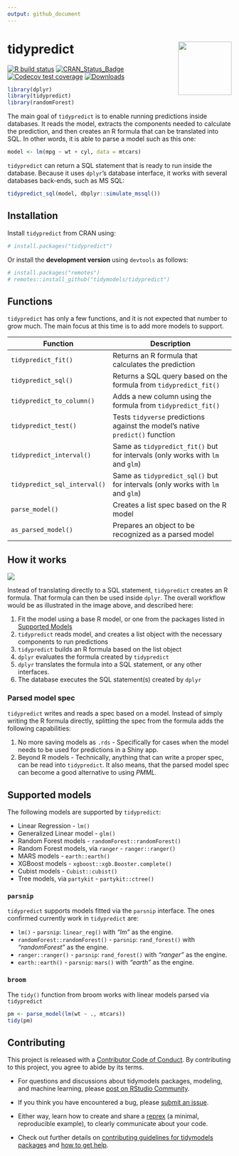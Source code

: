 ```yaml
---
output: github_document
---
```


# tidypredict <img src="man/figures/logo.png" align="right" width = "120px"/>

[![R build status](https://github.com/tidymodels/tidypredict/workflows/R-CMD-check/badge.svg)](https://github.com/tidymodels/tidypredict/actions)
[![CRAN_Status_Badge](http://www.r-pkg.org/badges/version/tidypredict)](https://cran.r-project.org/package=tidypredict)
[![Codecov test coverage](https://codecov.io/gh/tidymodels/tidypredict/branch/master/graph/badge.svg)](https://codecov.io/gh/tidymodels/tidypredict?branch=master)
[![Downloads](http://cranlogs.r-pkg.org/badges/tidypredict)](http://cran.rstudio.com/package=tidypredict)

```r
library(dplyr)
library(tidypredict)
library(randomForest)
```


The main goal of `tidypredict` is to enable running predictions inside databases. It reads the model, extracts the components needed to calculate the prediction, and then creates an R formula that can be translated into SQL. In other words, it is able to parse a model such as this one:

```r
model <- lm(mpg ~ wt + cyl, data = mtcars)
```

`tidypredict` can return a SQL statement that is ready to run inside the database.  Because it uses `dplyr`'s database interface, it works with several databases back-ends, such as MS SQL:

```r
tidypredict_sql(model, dbplyr::simulate_mssql())
```


## Installation

Install `tidypredict` from CRAN using:
```r
# install.packages("tidypredict")
```

Or install the **development version** using `devtools` as follows:
```r
# install.packages("remotes")
# remotes::install_github("tidymodels/tidypredict")
```

## Functions

`tidypredict` has only a few functions, and it is not expected that number to grow much.  The main focus at this time is to add more models to support. 

| Function                    | Description 
|-----------------------------|--------------------------------------------------------------------------------|
|`tidypredict_fit()`          | Returns an R formula that calculates the prediction                            |
|`tidypredict_sql()`          | Returns a SQL query based on the formula from `tidypredict_fit()`              |
|`tidypredict_to_column()`    | Adds a new column using the formula from `tidypredict_fit()`                   |
|`tidypredict_test()`         | Tests `tidyverse` predictions against the model's native `predict()` function  |
|`tidypredict_interval()`     | Same as `tidypredict_fit()` but for intervals (only works with `lm` and `glm`) |
|`tidypredict_sql_interval()` | Same as `tidypredict_sql()` but for intervals (only works with `lm` and `glm`) |
|`parse_model()`              | Creates a list spec based on the R model                                       |
|`as_parsed_model()`          | Prepares an object to be recognized as a parsed model                          |

## How it works

<img src="man/figures/howitworks.png">

Instead of translating directly to a SQL statement, `tidypredict` creates an R formula. That formula can then be used inside `dplyr`.  The overall workflow would be as illustrated in the image above, and described here:

1. Fit the model using a base R model, or one from the packages listed in [Supported Models](#supported-models)
1. `tidypredict` reads model, and creates a list object with the necessary components to run predictions
1. `tidypredict` builds an R formula based on the list object
1. `dplyr` evaluates the formula created by `tidypredict`
1. `dplyr` translates the formula into a SQL statement, or any other interfaces.
1. The database executes the SQL statement(s) created by `dplyr`

### Parsed model spec

`tidypredict` writes and reads a spec based on a model.  Instead of simply writing the R formula directly, splitting the spec from the formula adds the following capabilities:

1. No more saving models as `.rds` - Specifically for cases when the model needs to be used for predictions in a Shiny app.
1. Beyond R models - Technically, anything that can write a proper spec, can be read into `tidypredict`. It also means, that the parsed model spec can become a good alternative to using *PMML.*

## Supported models

The following models are supported by `tidypredict`:

- Linear Regression - `lm()`
- Generalized Linear model - `glm()`
- Random Forest models - `randomForest::randomForest()`
- Random Forest models, via `ranger` - `ranger::ranger()`
- MARS models - `earth::earth()`
- XGBoost models - `xgboost::xgb.Booster.complete()` 
- Cubist models - `Cubist::cubist()` 
- Tree models, via `partykit` - `partykit::ctree()` 

### `parsnip` 

`tidypredict` supports models fitted via the `parsnip` interface. The ones confirmed currently work in `tidypredict` are:

- `lm()` - `parsnip`: `linear_reg()` with *"lm"* as the engine.
- `randomForest::randomForest()` - `parsnip`: `rand_forest()` with *"randomForest"* as the engine.
- `ranger::ranger()` - `parsnip`: `rand_forest()` with *"ranger"* as the engine.
- `earth::earth()`  - `parsnip`: `mars()` with *"earth"* as the engine.

### `broom`

The `tidy()` function from broom works with linear models parsed via `tidypredict`

```r
pm <- parse_model(lm(wt ~ ., mtcars))
tidy(pm)
```

## Contributing

This project is released with a [Contributor Code of Conduct](https://contributor-covenant.org/version/2/0/CODE_OF_CONDUCT.html). By contributing to this project, you agree to abide by its terms.

- For questions and discussions about tidymodels packages, modeling, and machine learning, please [post on RStudio Community](https://rstd.io/tidymodels-community).

- If you think you have encountered a bug, please [submit an issue](https://github.com/tidymodels/tidypredict/issues).

- Either way, learn how to create and share a [reprex](https://rstd.io/reprex) (a minimal, reproducible example), to clearly communicate about your code.

- Check out further details on [contributing guidelines for tidymodels packages](https://www.tidymodels.org/contribute/) and [how to get help](https://www.tidymodels.org/help/).

